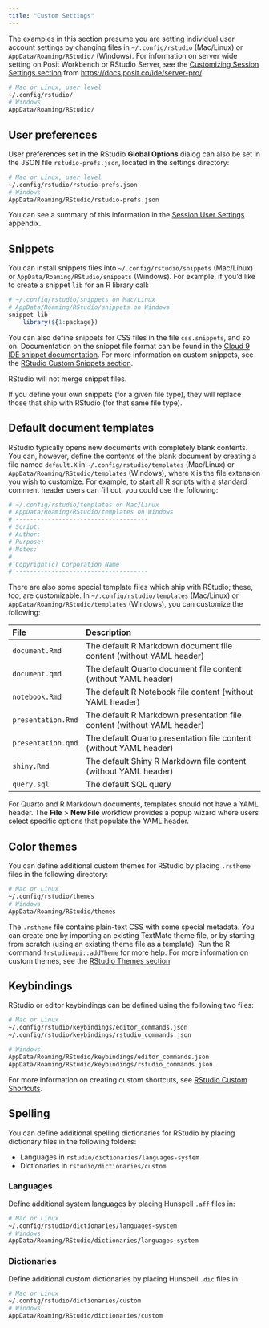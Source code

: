 ```yaml
---
title: "Custom Settings"
---
```


The examples in this section presume you are setting individual user account settings by changing files in `~/.config/rstudio` (Mac/Linux) or `AppData/Roaming/RStudio/` (Windows). For information on server wide setting on Posit Workbench or RStudio Server, see the [Customizing Session Settings section](https://docs.posit.co/ide/server-pro/r_sessions/customizing_session_settings.html) from <https://docs.posit.co/ide/server-pro/>.

```bash
# Mac or Linux, user level
~/.config/rstudio/
# Windows
AppData/Roaming/RStudio/
```

## User preferences

User preferences set in the RStudio **Global Options** dialog can also be set in the JSON file `rstudio-prefs.json`, located in the settings directory:

``` bash
# Mac or Linux, user level
~/.config/rstudio/rstudio-prefs.json
# Windows
AppData/Roaming/RStudio/rstudio-prefs.json
```

You can see a summary of this information in the [Session User Settings](https://docs.posit.co/ide/server-pro/session_user_settings/session_user_settings.html) appendix.

## Snippets

You can install snippets files into `~/.config/rstudio/snippets` (Mac/Linux) or `AppData/Roaming/RStudio/snippets` (Windows). For example, if you'd like to create a snippet `lib` for an R library call:


```r
# ~/.config/rstudio/snippets on Mac/Linux
# AppData/Roaming/RStudio/snippets on Windows
snippet lib
    library(${1:package})
```
You can also define snippets for CSS files in the file `css.snippets`, and so on. Documentation on the snippet file format can be found in the [Cloud 9 IDE snippet documentation](https://cloud9-sdk.readme.io/docs/snippets). For more information on custom snippets, see the [RStudio Custom Snippets section](../productivity/snippets.qmd).

::: {.callout-note}

RStudio will not merge snippet files.

If you define your own snippets (for a given file type), they will replace those that ship with RStudio (for that same file type).

:::

## Default document templates

RStudio typically opens new documents with completely blank contents. You can, however, define the contents of the blank document by creating a file named `default.X` in `~/.config/rstudio/templates` (Mac/Linux) or `AppData/Roaming/RStudio/templates` (Windows), where `X` is the file extension you wish to customize. For example, to start all R scripts with a standard comment header users can fill out, you could use the following:

```r
# ~/.config/rstudio/templates on Mac/Linux
# AppData/Roaming/RStudio/templates on Windows
# -------------------------------------
# Script:
# Author:
# Purpose:
# Notes:
#
# Copyright(c) Corporation Name
# -------------------------------------
```

There are also some special template files which ship with RStudio; these, too, are customizable. In `~/.config/rstudio/templates` (Mac/Linux) or `AppData/Roaming/RStudio/templates` (Windows), you can customize the following:

| File               | Description                                                            |
|:----------------------------------------------------------------------------------------------------------------------------|:------------------------------------------------------------------------------------------------------------------------------------------------------------------------------------------------------------------------------------------------------------------------------------------------------------------------------------------------------------------------------------------------------------------------------------|
| `document.Rmd`     | The default R Markdown document file content (without YAML header)     |
| `document.qmd`     | The default Quarto document file content (without YAML header)         |
| `notebook.Rmd`     | The default R Notebook file content (without YAML header)              |
| `presentation.Rmd` | The default R Markdown presentation file content (without YAML header) |
| `presentation.qmd` | The default Quarto presentation file content (without YAML header)     |
| `shiny.Rmd`        | The default Shiny R Markdown file content (without YAML header)        |
| `query.sql`        | The default SQL query                                                  |

For Quarto and R Markdown documents, templates should not have a YAML header. The **File** > **New File** workflow provides a popup wizard where users select specific options that populate the YAML header.

## Color themes

You can define additional custom themes for RStudio by placing `.rstheme` files in the following directory:

```bash
# Mac or Linux
~/.config/rstudio/themes
# Windows
AppData/Roaming/RStudio/themes
```

The `.rstheme` file contains plain-text CSS with some special metadata. You can create one by importing an existing TextMate theme file, or by starting from scratch (using an existing theme file as a template). Run the R command `?rstudioapi::addTheme` for more help. For more information on custom themes, see the [RStudio Themes section](../ui/appearance.qmd).

## Keybindings

RStudio or editor keybindings can be defined using the following two files:

```bash
# Mac or Linux
~/.config/rstudio/keybindings/editor_commands.json
~/.config/rstudio/keybindings/rstudio_commands.json

# Windows
AppData/Roaming/RStudio/keybindings/editor_commands.json
AppData/Roaming/RStudio/keybindings/rstudio_commands.json
```

For more information on creating custom shortcuts, see [RStudio Custom Shortcuts](../productivity/custom-shortcuts.qmd).

## Spelling

You can define additional spelling dictionaries for RStudio by placing dictionary files in the following folders:

- Languages in `rstudio/dictionaries/languages-system`
- Dictionaries in `rstudio/dictionaries/custom`

### Languages

Define additional system languages by placing Hunspell `.aff` files in:

```bash
# Mac or Linux
~/.config/rstudio/dictionaries/languages-system
# Windows
AppData/Roaming/RStudio/dictionaries/languages-system
```

### Dictionaries

Define additional custom dictionaries by placing Hunspell `.dic` files in:

```bash
# Mac or Linux
~/.config/rstudio/dictionaries/custom
# Windows
AppData/Roaming/RStudio/dictionaries/custom
```
